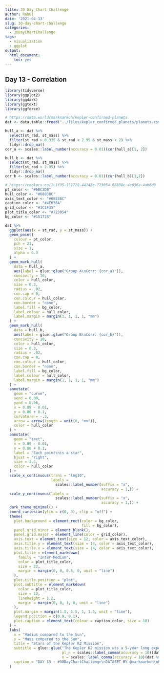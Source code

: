 ```yaml
---
title: 30 Day Chart Challenge
author: Rahul
date: '2021-04-13'
slug: 30-day-chart-challenge
categories:
  - 30DayChartChallenge
tags:
  - visualization
  - ggplot
output: 
  html_document: 
    toc: yes
---
```


## Day 13 - Correlation

```r
library(tidyverse)
library(ggplot2)
library(ggdark)
library(ggtext)
library(ggforce)

# https://data.world/markmarkoh/kepler-confirmed-planets
dat <- data.table::fread("../files/kepler_confirmed_planets/planets.csv")

hull_a <- dat %>% 
  select(st_rad, st_mass) %>% 
  filter(st_rad > 0.335 & st_rad < 2.95 & st_mass < 2) %>% 
  tidyr::drop_na()
cor_a <- scales::label_number(accuracy = 0.01)(cor(hull_a)[1, 2])

hull_b <- dat %>% 
  select(st_rad, st_mass) %>% 
  filter(st_rad > 2.95) %>% 
  tidyr::drop_na()
cor_b <- scales::label_number(accuracy = 0.01)(cor(hull_b)[1,2])

# https://coolors.co/1c1f35-151728-44243e-723054-68838c-4e636a-4ab6d3
pt_color <- "#6BC3DB"
hull_color <- "#68838C"
axis_text_color <- "#68838C"
caption_color <- "#4E636A"
grid_color <- "#1C1F35"
plot_title_color <- "#723054"
bg_color <- "#151728"

dat %>%
  ggplot(aes(x = st_rad, y = st_mass)) +
  geom_point(
    colour = pt_color,
    pch = 21,
    size = 1,
    alpha = 0.3
  ) +
  geom_mark_hull(
    data = hull_a,
    aes(label = glue::glue("Group A\nCorr: {cor_a}")),
    concavity = 10,
    color = hull_color,
    size = 0.3,
    radius = .02,
    con.cap = 0,
    con.colour = hull_color,
    con.border = "none",
    label.fill = bg_color,
    label.colour = hull_color,
    label.margin = margin(1, 1, 1, 1, "mm")
  ) +
  geom_mark_hull(
    data = hull_b,
    aes(label = glue::glue("Group B\nCorr: {cor_b}")),
    concavity = 10,
    color = hull_color,
    size = 0.3,
    radius = .02,
    con.cap = 0,
    con.colour = hull_color,
    con.border = "none",
    label.fill = bg_color,
    label.colour = hull_color,
    label.margin = margin(1, 1, 1, 1, "mm")
  ) +
  annotate(
    geom = "curve",
    xend = 0.09,
    yend = 0.06,
    x = 0.09 - 0.01,
    y = 0.06 + 0.1,
    curvature = -.3,
    arrow = arrow(length = unit(0, "mm")),
    color = hull_color
  ) +
  annotate(
    geom = "text",
    x = 0.09 - 0.01,
    y = 0.06 + 0.1,
    label = "Each point\nis a star",
    hjust = "right",
    size = 3.4,
    color = hull_color
  ) +
  scale_x_continuous(trans = "log10",
                     labels =
                       scales::label_number(suffix = "x",
                                            accuracy = 1,)) +
  scale_y_continuous(labels =
                       scales::label_number(suffix = "x",
                                            accuracy = 1,)) +
  dark_theme_minimal() +
  coord_cartesian(ylim = c(0, 3), clip = "off") +
  theme(
    plot.background = element_rect(color = bg_color, 
                                   fill = bg_color),
    panel.grid.minor = element_blank(),
    panel.grid.major = element_line(color = grid_color),
    axis.text = element_text(size = 12, color = axis_text_color),
    axis.title.y = element_text(size = 14, color = axis_text_color),
    axis.title.x = element_text(size = 14, color = axis_text_color),
    plot.title = element_markdown(
      family = "Inter-Medium",
      color = plot_title_color,
      size = 22,
      margin = margin(0, 0, 0.5, 0, unit = "line")
    ),
    plot.title.position = "plot",
    plot.subtitle = element_markdown(
      color = plot_title_color,
      size = 12,
      lineheight = 1.2,
      margin = margin(0, 0, 1, 0, unit = "line")
    ),
    plot.margin = margin(1.5, 1.5, 1, 1.5, unit = "line"),
    legend.position = c(0.9, 0.1),
    plot.caption = element_text(colour = caption_color, size = 10)
  ) +
  labs(
    x = "Radius compared to the Sun",
    y = "Mass compared to the Sun",
    title = "Stars of the Kepler K2 Mission",
    subtitle = glue::glue("The Kepler K2 mission was a 5-year long expedition searching for Earth-like or smaller planets orbiting stars in our galaxy.<br />Kepler was a special-purpose spacecraft that precisely measured the light variations from thousands of distant stars, looking for planetary transits.<br />This graphic shows the relationship between the stellar mass & stellar radii of {n} stars, with a potential {pl_n} orbiting exoplanets.<br />It's fascinating to see two distinct clusters: stars with very high correlation between mass and radius, and those with radii > 3x our sun, <br /> with near-zero correlation between mass & radii.",
                          pl_n = scales::label_comma(accuracy = 10)(dat[,sum(pl_pnum)]),
                          n = scales::label_comma(accuracy = 10)(dat %>% count(pl_hostname) %>% nrow())),
    caption = "DAY 13 - #30DayChartChallenge\nDATASET BY @markmarkoh\nPLOT BY @rsangole"
  )
```

